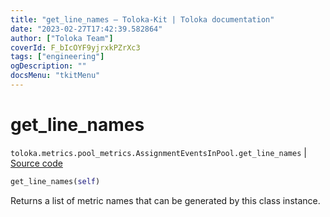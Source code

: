 ```yaml
---
title: "get_line_names — Toloka-Kit | Toloka documentation"
date: "2023-02-27T17:42:39.582864"
author: ["Toloka Team"]
coverId: F_bIcOYF9yjrxkPZrXc3
tags: ["engineering"]
ogDescription: ""
docsMenu: "tkitMenu"
---
```


# get_line_names
`toloka.metrics.pool_metrics.AssignmentEventsInPool.get_line_names` | [Source code](https://github.com/Toloka/toloka-kit/blob/v1.1.4/src/metrics/pool_metrics.py#L121)

```python
get_line_names(self)
```

Returns a list of metric names that can be generated by this class instance.